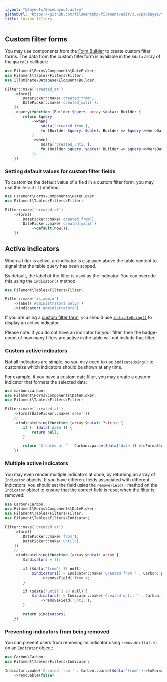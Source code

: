 ```yaml
---
layout: "@layouts/BaseLayout.astro"
githubUrl: "https://github.com/filamentphp/filament/edit/3.x/packages/tables/docs/04-filters/05-custom.md"
title: Custom filters
---
```


## Custom filter forms

<LaracastsBanner
    title="Build a Custom Table Filter"
    description="Watch the Build Advanced Components for Filament series on Laracasts - it will teach you how to build components, and you'll get to know all the internal tools to help you."
    url="https://laracasts.com/series/build-advanced-components-for-filament/episodes/11"
    series="building-advanced-components"
/>

You may use components from the [Form Builder](../../forms/fields/getting-started) to create custom filter forms. The data from the custom filter form is available in the `$data` array of the `query()` callback:

```php
use Filament\Forms\Components\DatePicker;
use Filament\Tables\Filters\Filter;
use Illuminate\Database\Eloquent\Builder;

Filter::make('created_at')
    ->form([
        DatePicker::make('created_from'),
        DatePicker::make('created_until'),
    ])
    ->query(function (Builder $query, array $data): Builder {
        return $query
            ->when(
                $data['created_from'],
                fn (Builder $query, $date): Builder => $query->whereDate('created_at', '>=', $date),
            )
            ->when(
                $data['created_until'],
                fn (Builder $query, $date): Builder => $query->whereDate('created_at', '<=', $date),
            );
    })
```

<AutoScreenshot name="tables/filters/custom-form" alt="Table with custom filter form" version="3.x" />

### Setting default values for custom filter fields

To customize the default value of a field in a custom filter form, you may use the `default()` method:

```php
use Filament\Forms\Components\DatePicker;
use Filament\Tables\Filters\Filter;

Filter::make('created_at')
    ->form([
        DatePicker::make('created_from'),
        DatePicker::make('created_until')
            ->default(now()),
    ])
```

## Active indicators

When a filter is active, an indicator is displayed above the table content to signal that the table query has been scoped.

<AutoScreenshot name="tables/filters/indicators" alt="Table with filter indicators" version="3.x" />

By default, the label of the filter is used as the indicator. You can override this using the `indicator()` method:

```php
use Filament\Tables\Filters\Filter;

Filter::make('is_admin')
    ->label('Administrators only?')
    ->indicator('Administrators')
```

If you are using a [custom filter form](#custom-filter-forms), you should use [`indicateUsing()`](#custom-active-indicators) to display an active indicator.

Please note: if you do not have an indicator for your filter, then the badge-count of how many filters are active in the table will not include that filter.

### Custom active indicators

Not all indicators are simple, so you may need to use `indicateUsing()` to customize which indicators should be shown at any time.

For example, if you have a custom date filter, you may create a custom indicator that formats the selected date:

```php
use Carbon\Carbon;
use Filament\Forms\Components\DatePicker;
use Filament\Tables\Filters\Filter;

Filter::make('created_at')
    ->form([DatePicker::make('date')])
    // ...
    ->indicateUsing(function (array $data): ?string {
        if (! $data['date']) {
            return null;
        }

        return 'Created at ' . Carbon::parse($data['date'])->toFormattedDateString();
    })
```

### Multiple active indicators

You may even render multiple indicators at once, by returning an array of `Indicator` objects. If you have different fields associated with different indicators, you should set the field using the `removeField()` method on the `Indicator` object to ensure that the correct field is reset when the filter is removed:

```php
use Carbon\Carbon;
use Filament\Forms\Components\DatePicker;
use Filament\Tables\Filters\Filter;
use Filament\Tables\Filters\Indicator;

Filter::make('created_at')
    ->form([
        DatePicker::make('from'),
        DatePicker::make('until'),
    ])
    // ...
    ->indicateUsing(function (array $data): array {
        $indicators = [];

        if ($data['from'] ?? null) {
            $indicators[] = Indicator::make('Created from ' . Carbon::parse($data['from'])->toFormattedDateString())
                ->removeField('from');
        }

        if ($data['until'] ?? null) {
            $indicators[] = Indicator::make('Created until ' . Carbon::parse($data['until'])->toFormattedDateString())
                ->removeField('until');
        }

        return $indicators;
    })
```

### Preventing indicators from being removed

You can prevent users from removing an indicator using `removable(false)` on an `Indicator` object:

```php
use Carbon\Carbon;
use Filament\Tables\Filters\Indicator;

Indicator::make('Created from ' . Carbon::parse($data['from'])->toFormattedDateString())
    ->removable(false)
```
